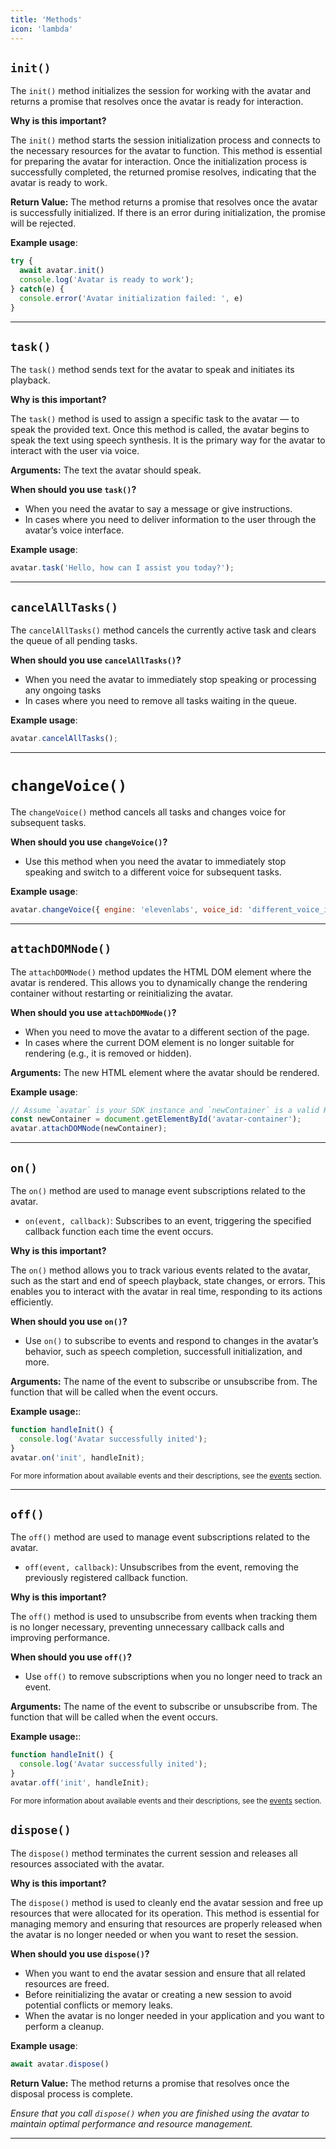 ```yaml
---
title: 'Methods'
icon: 'lambda'
---
```


## `init()`

The `init()` method initializes the session for working with the avatar and returns a promise that resolves once the avatar is ready for interaction.

**Why is this important?**

The `init()` method starts the session initialization process and connects to the necessary resources for the avatar to function. This method is essential for preparing the avatar for interaction. Once the initialization process is successfully completed, the returned promise resolves, indicating that the avatar is ready to work.

**Return Value:**
The method returns a promise that resolves once the avatar is successfully initialized. If there is an error during initialization, the promise will be rejected.

**Example usage**:
```javascript
try {
  await avatar.init()
  console.log('Avatar is ready to work');
} catch(e) {
  console.error('Avatar initialization failed: ', e)
}
```
---

## `task()`
The `task()` method sends text for the avatar to speak and initiates its playback.

**Why is this important?**

The `task()` method is used to assign a specific task to the avatar — to speak the provided text. Once this method is called, the avatar begins to speak the text using speech synthesis. It is the primary way for the avatar to interact with the user via voice.

**Arguments:**
<ParamField path="text" type="string" required>
The text the avatar should speak.
</ParamField>


**When should you use `task()`?**
- When you need the avatar to say a message or give instructions.
- In cases where you need to deliver information to the user through the avatar’s voice interface.

**Example usage**:
```javascript
avatar.task('Hello, how can I assist you today?');
```
---

## `cancelAllTasks()`
The `cancelAllTasks()` method cancels the currently active task and clears the queue of all pending tasks.

**When should you use `cancelAllTasks()`?**
- When you need the avatar to immediately stop speaking or processing any ongoing tasks
- In cases where you need to remove all tasks waiting in the queue.

**Example usage**:
```javascript
avatar.cancelAllTasks();
```
---

# `changeVoice()`
The `changeVoice()` method cancels all tasks and changes voice for subsequent tasks.

**When should you use `changeVoice()`?**
- Use this method when you need the avatar to immediately stop speaking and switch to a different voice for subsequent tasks.

**Example usage**:
```javascript
avatar.changeVoice({ engine: 'elevenlabs', voice_id: 'different_voice_id' });
```
---

## `attachDOMNode()`

The `attachDOMNode()` method updates the HTML DOM element where the avatar is rendered. This allows you to dynamically change the rendering container without restarting or reinitializing the avatar.

**When should you use `attachDOMNode()`?**
- When you need to move the avatar to a different section of the page.
- In cases where the current DOM element is no longer suitable for rendering (e.g., it is removed or hidden).

**Arguments:**
<ParamField path="node" type="HTMLElement" required>
The new HTML element where the avatar should be rendered.
</ParamField>

**Example usage**:
```javascript
// Assume `avatar` is your SDK instance and `newContainer` is a valid HTML element
const newContainer = document.getElementById('avatar-container');
avatar.attachDOMNode(newContainer);
```
---

## `on()`


The `on()` method are used to manage event subscriptions related to the avatar.

- `on(event, callback)`: Subscribes to an event, triggering the specified callback function each time the event occurs.

**Why is this important?**

The `on()` method allows you to track various events related to the avatar, such as the start and end of speech playback, state changes, or errors. This enables you to interact with the avatar in real time, responding to its actions efficiently.

**When should you use `on()`?**
- Use `on()` to subscribe to events and respond to changes in the avatar’s behavior, such as speech completion, successfull initialization, and more.

**Arguments:**
<ParamField path="event" type="string" required>
The name of the event to subscribe or unsubscribe from.
</ParamField>
<ParamField path="callback" type="function" required>
The function that will be called when the event occurs.
</ParamField>

**Example usage:**:
```javascript
function handleInit() {
  console.log('Avatar successfully inited');
}
avatar.on('init', handleInit);
```
<sub>For more information about available events and their descriptions, see the [events](/web-sdk/reference/events) section.</sub>

---

## `off()`
The `off()` method are used to manage event subscriptions related to the avatar.

- `off(event, callback)`: Unsubscribes from the event, removing the previously registered callback function.

**Why is this important?**

The `off()` method is used to unsubscribe from events when tracking them is no longer necessary, preventing unnecessary callback calls and improving performance.

**When should you use `off()`?**
- Use `off()` to remove subscriptions when you no longer need to track an event.

**Arguments:**
<ParamField path="event" type="string" required>
The name of the event to subscribe or unsubscribe from.
</ParamField>
<ParamField path="callback" type="function" required>
The function that will be called when the event occurs.
</ParamField>

**Example usage:**:
```javascript
function handleInit() {
  console.log('Avatar successfully inited');
}
avatar.off('init', handleInit);
```
<sub>For more information about available events and their descriptions, see the [events](/web-sdk/reference/events) section.</sub>

## `dispose()`

The `dispose()` method terminates the current session and releases all resources associated with the avatar.

**Why is this important?**

The `dispose()` method is used to cleanly end the avatar session and free up resources that were allocated for its operation. This method is essential for managing memory and ensuring that resources are properly released when the avatar is no longer needed or when you want to reset the session.

**When should you use `dispose()`?**
- When you want to end the avatar session and ensure that all related resources are freed.
- Before reinitializing the avatar or creating a new session to avoid potential conflicts or memory leaks.
- When the avatar is no longer needed in your application and you want to perform a cleanup.

**Example usage**:
```javascript
await avatar.dispose()
```

**Return Value:**
The method returns a promise that resolves once the disposal process is complete.

_Ensure that you call `dispose()` when you are finished using the avatar to maintain optimal performance and resource management._

---
